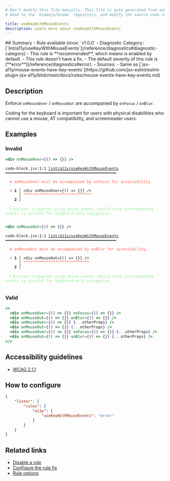 ```yaml
---
# Don't modify this file manually. This file is auto generated from source, and you will lose your changes next time the website is built.
# Head to the `biomejs/biome` repository, and modify the source code in there.

title: useKeyWithMouseEvents
description: Learn more about useKeyWithMouseEvents
---
```


<Tabs>
<TabItem label="JSX and TSX" icon="seti:javascript">
## Summary
- Rule available since: `v1.0.0`
- Diagnostic Category: [`lint/a11y/useKeyWithMouseEvents`](/reference/diagnostics#diagnostic-category)
- This rule is **recommended**, which means is enabled by default.
- This rule doesn't have a fix.
- The default severity of this rule is [**error**](/reference/diagnostics#error).
- Sources: 
  - Same as [`jsx-a11y/mouse-events-have-key-events`](https://github.com/jsx-eslint/eslint-plugin-jsx-a11y/blob/main/docs/rules/mouse-events-have-key-events.md)

## Description
Enforce `onMouseOver` / `onMouseOut` are accompanied by `onFocus` / `onBlur`.

Coding for the keyboard is important for users with physical disabilities who cannot use a mouse, AT compatibility, and screenreader users.

## Examples

### Invalid

```jsx
<div onMouseOver={() => {}} />
```

<pre class="language-text"><code class="language-text">code-block.jsx:1:1 <a href="https://biomejs.dev/linter/rules/use-key-with-mouse-events">lint/a11y/useKeyWithMouseEvents</a> ━━━━━━━━━━━━━━━━━━━━━━━━━━━━━━━━━━━━━━━━━━━━━━━━━<br /><br />  <strong><span style="color: Tomato;">✖</span></strong> <span style="color: Tomato;">onMouseOver must be accompanied by onFocus for accessibility.</span><br />  <br />  <strong><span style="color: Tomato;">&gt;</span></strong> <strong>1 │ </strong>&lt;div onMouseOver=&#123;() =&gt; &#123;&#125;&#125; /&gt;<br />   <strong>   │ </strong><strong><span style="color: Tomato;">^</span></strong><strong><span style="color: Tomato;">^</span></strong><strong><span style="color: Tomato;">^</span></strong><strong><span style="color: Tomato;">^</span></strong><strong><span style="color: Tomato;">^</span></strong><strong><span style="color: Tomato;">^</span></strong><strong><span style="color: Tomato;">^</span></strong><strong><span style="color: Tomato;">^</span></strong><strong><span style="color: Tomato;">^</span></strong><strong><span style="color: Tomato;">^</span></strong><strong><span style="color: Tomato;">^</span></strong><strong><span style="color: Tomato;">^</span></strong><strong><span style="color: Tomato;">^</span></strong><strong><span style="color: Tomato;">^</span></strong><strong><span style="color: Tomato;">^</span></strong><strong><span style="color: Tomato;">^</span></strong><strong><span style="color: Tomato;">^</span></strong><strong><span style="color: Tomato;">^</span></strong><strong><span style="color: Tomato;">^</span></strong><strong><span style="color: Tomato;">^</span></strong><strong><span style="color: Tomato;">^</span></strong><strong><span style="color: Tomato;">^</span></strong><strong><span style="color: Tomato;">^</span></strong><strong><span style="color: Tomato;">^</span></strong><strong><span style="color: Tomato;">^</span></strong><strong><span style="color: Tomato;">^</span></strong><strong><span style="color: Tomato;">^</span></strong><strong><span style="color: Tomato;">^</span></strong><strong><span style="color: Tomato;">^</span></strong><strong><span style="color: Tomato;">^</span></strong><br />    <strong>2 │ </strong><br />  <br />  <strong><span style="color: lightgreen;">ℹ</span></strong> <span style="color: lightgreen;">Actions triggered using mouse events should have corresponding events to account for keyboard-only navigation.</span><br />  <br /></code></pre>

```jsx
<div onMouseOut={() => {}} />
```

<pre class="language-text"><code class="language-text">code-block.jsx:1:1 <a href="https://biomejs.dev/linter/rules/use-key-with-mouse-events">lint/a11y/useKeyWithMouseEvents</a> ━━━━━━━━━━━━━━━━━━━━━━━━━━━━━━━━━━━━━━━━━━━━━━━━━<br /><br />  <strong><span style="color: Tomato;">✖</span></strong> <span style="color: Tomato;">onMouseOut must be accompanied by onBlur for accessibility.</span><br />  <br />  <strong><span style="color: Tomato;">&gt;</span></strong> <strong>1 │ </strong>&lt;div onMouseOut=&#123;() =&gt; &#123;&#125;&#125; /&gt;<br />   <strong>   │ </strong><strong><span style="color: Tomato;">^</span></strong><strong><span style="color: Tomato;">^</span></strong><strong><span style="color: Tomato;">^</span></strong><strong><span style="color: Tomato;">^</span></strong><strong><span style="color: Tomato;">^</span></strong><strong><span style="color: Tomato;">^</span></strong><strong><span style="color: Tomato;">^</span></strong><strong><span style="color: Tomato;">^</span></strong><strong><span style="color: Tomato;">^</span></strong><strong><span style="color: Tomato;">^</span></strong><strong><span style="color: Tomato;">^</span></strong><strong><span style="color: Tomato;">^</span></strong><strong><span style="color: Tomato;">^</span></strong><strong><span style="color: Tomato;">^</span></strong><strong><span style="color: Tomato;">^</span></strong><strong><span style="color: Tomato;">^</span></strong><strong><span style="color: Tomato;">^</span></strong><strong><span style="color: Tomato;">^</span></strong><strong><span style="color: Tomato;">^</span></strong><strong><span style="color: Tomato;">^</span></strong><strong><span style="color: Tomato;">^</span></strong><strong><span style="color: Tomato;">^</span></strong><strong><span style="color: Tomato;">^</span></strong><strong><span style="color: Tomato;">^</span></strong><strong><span style="color: Tomato;">^</span></strong><strong><span style="color: Tomato;">^</span></strong><strong><span style="color: Tomato;">^</span></strong><strong><span style="color: Tomato;">^</span></strong><strong><span style="color: Tomato;">^</span></strong><br />    <strong>2 │ </strong><br />  <br />  <strong><span style="color: lightgreen;">ℹ</span></strong> <span style="color: lightgreen;">Actions triggered using mouse events should have corresponding events to account for keyboard-only navigation.</span><br />  <br /></code></pre>

### Valid

```jsx
<>
  <div onMouseOver={() => {}} onFocus={() => {}} />
  <div onMouseOut={() => {}} onBlur={() => {}} />
  <div onMouseOver={() => {}} {...otherProps} />
  <div onMouseOut={() => {}} {...otherProps} />
  <div onMouseOver={() => {}} onFocus={() => {}} {...otherProps} />
  <div onMouseOut={() => {}} onBlur={() => {}} {...otherProps} />
</>
```

## Accessibility guidelines

- [WCAG 2.1.1](https://www.w3.org/WAI/WCAG21/Understanding/keyboard)

## How to configure
```json title="biome.json"
{
	"linter": {
		"rules": {
			"a11y": {
				"useKeyWithMouseEvents": "error"
			}
		}
	}
}

```
## Related links

- [Disable a rule](/linter/#disable-a-lint-rule)
- [Configure the rule fix](/linter#configure-the-rule-fix)
- [Rule options](/linter/#rule-options)

</TabItem>
</Tabs>

